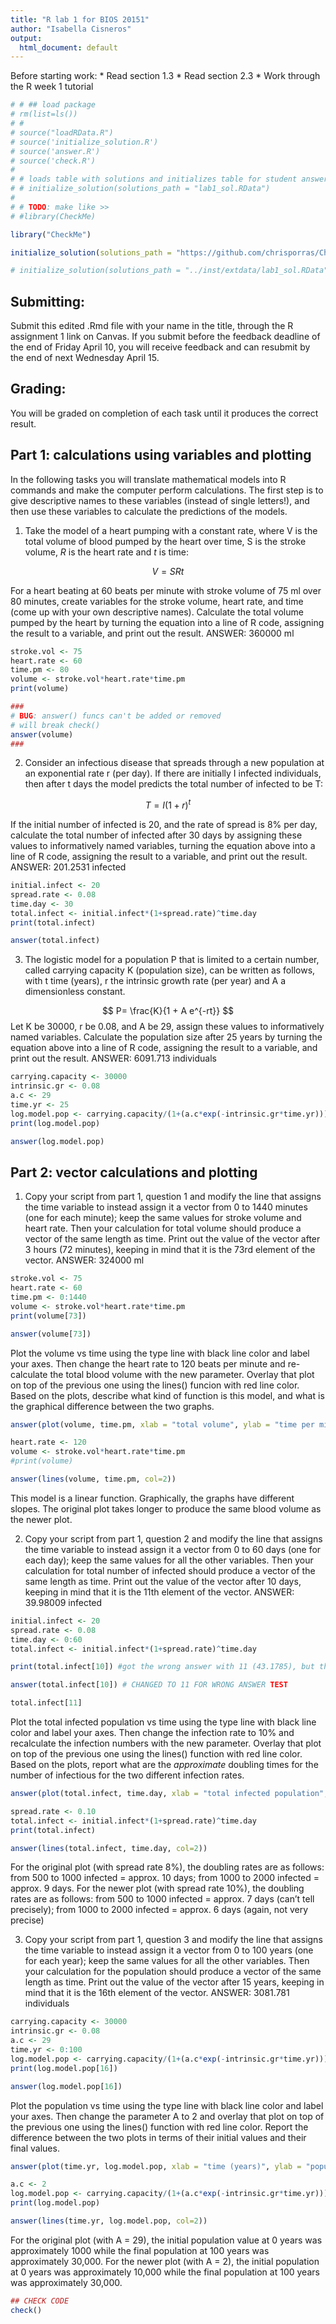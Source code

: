 ```yaml
---
title: "R lab 1 for BIOS 20151"
author: "Isabella Cisneros"
output:
  html_document: default
---
```


Before starting work:
* Read section 1.3 
* Read section 2.3
* Work through the R week 1 tutorial

```r
# # ## load package
# rm(list=ls())
# # 
# source("loadRData.R")
# source('initialize_solution.R')
# source('answer.R')
# source('check.R')
# 
# # loads table with solutions and initializes table for student answer
# # initialize_solution(solutions_path = "lab1_sol.RData")
# 
# # TODO: make like >>
# #library(CheckMe)
```

```r
library("CheckMe")

initialize_solution(solutions_path = "https://github.com/chrisporras/CheckMe/blob/master/inst/extdata/lab1_sol.RData?raw=true", url=TRUE)

# initialize_solution(solutions_path = "../inst/extdata/lab1_sol.RData")
```


## Submitting:
Submit this edited .Rmd file with your name in the title, through the R assignment 1 link on Canvas. If you submit before the feedback deadline of the end of Friday April 10, you will receive feedback and can resubmit by the end of next Wednesday April 15. 


## Grading:
You will be graded on completion of each task until it produces the correct result. 


##  Part 1: calculations using variables and plotting

In the following tasks you will translate mathematical models into R commands and make the computer perform calculations. The first step is to give descriptive names to these variables (instead of single letters!), and then use these variables to calculate the predictions of the models.


1. Take the model of a heart pumping with a constant rate, where V is the total volume of blood pumped by the heart over time, S is the stroke volume, $R$ is the heart rate and $t$ is time:


$$ 
V = SRt
$$ 


For a heart beating at 60 beats per minute with stroke volume of 75 ml over 80 minutes, create variables for the stroke volume, heart rate, and time (come up with your own descriptive names). Calculate the total volume pumped by the heart by turning the equation into a line of R code, assigning the result to a variable, and print out the result. ANSWER: 360000 ml

```r
stroke.vol <- 75
heart.rate <- 60
time.pm <- 80
volume <- stroke.vol*heart.rate*time.pm
print(volume)

### 
# BUG: answer() funcs can't be added or removed 
# will break check()
answer(volume)
###
```


2. Consider an infectious disease that spreads through a new population at an exponential rate r (per day). If there are initially I infected individuals, then after t days the model predicts the total number of infected to be T:

$$ 
T = I(1+r)^t
$$

If the initial number of infected is 20, and the rate of spread is 8% per day, calculate the total number of infected after 30 days by assigning these values to informatively named variables,  turning the equation above into a line of R code,  assigning the result to a variable, and print out the result. ANSWER: 201.2531 infected

```r
initial.infect <- 20
spread.rate <- 0.08
time.day <- 30
total.infect <- initial.infect*(1+spread.rate)^time.day
print(total.infect)

answer(total.infect)
```


3. The logistic model for a population P that is limited to a certain number, called carrying capacity K (population size), can be written as follows, with t time (years), r the intrinsic growth rate (per year) and A a dimensionless constant.

$$
P= \frac{K}{1 + A e^{-rt}}
$$
Let K be 30000, r be 0.08, and A be 29, assign these values to informatively named variables. Calculate the population size after 25 years by turning the equation above into a line of R code,  assigning the result to a variable, and print out the result. ANSWER: 6091.713 individuals


```r
carrying.capacity <- 30000
intrinsic.gr <- 0.08
a.c <- 29
time.yr <- 25
log.model.pop <- carrying.capacity/(1+(a.c*exp(-intrinsic.gr*time.yr)))
print(log.model.pop)

answer(log.model.pop)
```



## Part 2: vector calculations and plotting

1. Copy your script from part 1, question 1 and modify the line that assigns the time variable to instead assign it a vector from 0 to 1440 minutes (one for each minute); keep the same values for stroke volume and heart rate. Then your calculation for total volume should produce a vector of the same length as time. Print out the value of the vector after 3 hours (72 minutes), keeping in mind that it is the 73rd element of the vector. ANSWER: 324000 ml

```r
stroke.vol <- 75
heart.rate <- 60
time.pm <- 0:1440
volume <- stroke.vol*heart.rate*time.pm
print(volume[73])

answer(volume[73])
```

Plot the volume vs time using the type line with black line color and label your axes. Then change the heart rate to 120 beats per minute and re-calculate the total blood volume with the new parameter. Overlay that plot on top of the previous one using the lines() funcion with red line color. Based on the plots, describe what kind of function is this model, and what is the graphical difference between the two graphs.

```r
answer(plot(volume, time.pm, xlab = "total volume", ylab = "time per minute", t="l", col=1))

heart.rate <- 120
volume <- stroke.vol*heart.rate*time.pm
#print(volume)

answer(lines(volume, time.pm, col=2))
```

This model is a linear function. Graphically, the graphs have different slopes. The original plot takes longer to produce the same blood volume as the newer plot.

2. Copy your script from part 1, question 2 and modify the line that assigns the time variable to instead assign it a vector from 0 to 60 days (one for each day); keep the same values for all the other variables. Then your calculation for total number of infected should produce a vector of the same length as time. Print out the value of the vector after 10 days, keeping in mind that it is the 11th element of the vector. ANSWER: 39.98009 infected

```r
initial.infect <- 20
spread.rate <- 0.08
time.day <- 0:60
total.infect <- initial.infect*(1+spread.rate)^time.day

print(total.infect[10]) #got the wrong answer with 11 (43.1785), but the right one with 10

answer(total.infect[10]) # CHANGED TO 11 FOR WRONG ANSWER TEST
```

```r
total.infect[11]
```


Plot the total infected population vs time using the type line with black line color and label your axes. Then change the infection rate to 10% and recalculate the infection numbers with the new parameter. Overlay that plot on top of the previous one using the lines() function with red line color. Based on the plots, report what are the *approximate* doubling times for the number of infectious for the two different infection rates.

```r
answer(plot(total.infect, time.day, xlab = "total infected population", ylab = "time (days)", t="l", col=1))

spread.rate <- 0.10
total.infect <- initial.infect*(1+spread.rate)^time.day
print(total.infect)

answer(lines(total.infect, time.day, col=2))
```

For the original plot (with spread rate 8%), the doubling rates are as follows: from 500 to 1000 infected = approx. 10 days; from 1000 to 2000 infected = approx. 9 days. For the newer plot (with spread rate 10%), the doubling rates are as follows: from 500 to 1000 infected = approx. 7 days (can't tell precisely); from 1000 to 2000 infected = approx. 6 days (again, not very precise)

3. Copy your script from part 1, question 3 and modify the line that assigns the time variable to instead assign it a vector from 0 to 100 years (one for each year); keep the same values for all the other variables. Then your calculation for the population should produce a vector of the same length as time. Print out the value of the vector after 15 years, keeping in mind that it is the 16th element of the vector. ANSWER: 3081.781 individuals

```r
carrying.capacity <- 30000
intrinsic.gr <- 0.08
a.c <- 29
time.yr <- 0:100
log.model.pop <- carrying.capacity/(1+(a.c*exp(-intrinsic.gr*time.yr)))
print(log.model.pop[16])

answer(log.model.pop[16])
```

Plot the population vs time using the type line with black line color and label your axes. Then change the parameter A to 2 and overlay that plot on top of the previous one using the lines() function with red line color. Report the difference between the two plots in terms of their initial values and their final values.

```r
answer(plot(time.yr, log.model.pop, xlab = "time (years)", ylab = "population size", t="l", col=1))

a.c <- 2
log.model.pop <- carrying.capacity/(1+(a.c*exp(-intrinsic.gr*time.yr)))
print(log.model.pop)

answer(lines(time.yr, log.model.pop, col=2))


```

For the original plot (with A = 29), the initial population value at 0 years was approximately 1000 while the final population at 100 years was approximately 30,000. For the newer plot (with A = 2), the initial population at 0 years was approximately 10,000 while the final population at 100 years was approximately 30,000.


```r
## CHECK CODE
check()
```

